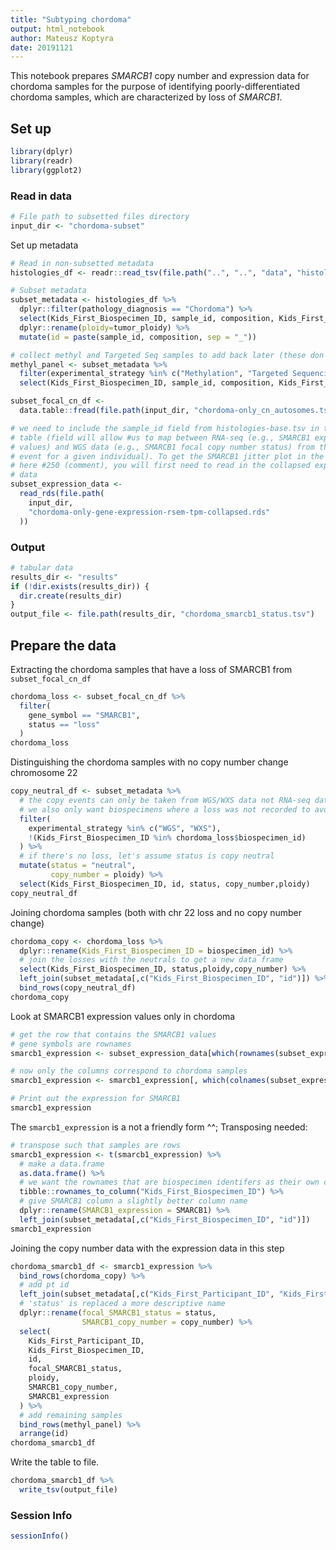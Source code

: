 ```yaml
---
title: "Subtyping chordoma"
output: html_notebook
author: Mateusz Koptyra 
date: 20191121
---
```


This notebook prepares _SMARCB1_ copy number and expression data for chordoma samples for the purpose of identifying poorly-differentiated chordoma samples, which are characterized by loss of _SMARCB1_.

## Set up

```r
library(dplyr)
library(readr)
library(ggplot2)
```

### Read in data

```r
# File path to subsetted files directory
input_dir <- "chordoma-subset"
```

Set up metadata

```r
# Read in non-subsetted metadata
histologies_df <- readr::read_tsv(file.path("..", "..", "data", "histologies-base.tsv"), guess_max = 100000)

# Subset metadata
subset_metadata <- histologies_df %>%
  dplyr::filter(pathology_diagnosis == "Chordoma") %>%
  select(Kids_First_Biospecimen_ID, sample_id, composition, Kids_First_Participant_ID,experimental_strategy,tumor_ploidy) %>%
  dplyr::rename(ploidy=tumor_ploidy) %>%
  mutate(id = paste(sample_id, composition, sep = "_"))

# collect methyl and Targeted Seq samples to add back later (these don't have CN or RNA expression)
methyl_panel <- subset_metadata %>%
  filter(experimental_strategy %in% c("Methylation", "Targeted Sequencing")) %>%
  select(Kids_First_Biospecimen_ID, sample_id, composition, Kids_First_Participant_ID,experimental_strategy,ploidy, id)
```

```r
subset_focal_cn_df <-
  data.table::fread(file.path(input_dir, "chordoma-only_cn_autosomes.tsv.gz"))
```

```r
# we need to include the sample_id field from histologies-base.tsv in the final
# table (field will allow #us to map between RNA-seq (e.g., SMARCB1 expression
# values) and WGS data (e.g., SMARCB1 focal copy number status) from the same
# event for a given individual). To get the SMARCB1 jitter plot in the photo
# here #250 (comment), you will first need to read in the collapsed expression
# data
subset_expression_data <-
  read_rds(file.path(
    input_dir,
    "chordoma-only-gene-expression-rsem-tpm-collapsed.rds"
  ))
```

### Output

```r
# tabular data
results_dir <- "results"
if (!dir.exists(results_dir)) {
  dir.create(results_dir)
}
output_file <- file.path(results_dir, "chordoma_smarcb1_status.tsv")
```

## Prepare the data

Extracting the chordoma samples that have a loss of SMARCB1 from `subset_focal_cn_df`

```r
chordoma_loss <- subset_focal_cn_df %>%
  filter(
    gene_symbol == "SMARCB1",
    status == "loss"
  )
chordoma_loss
```

Distinguishing the chordoma samples with no copy number change chromosome 22
```r
copy_neutral_df <- subset_metadata %>%
  # the copy events can only be taken from WGS/WXS data not RNA-seq data
  # we also only want biospecimens where a loss was not recorded to avoid duplicates
  filter(
    experimental_strategy %in% c("WGS", "WXS"),
    !(Kids_First_Biospecimen_ID %in% chordoma_loss$biospecimen_id)
  ) %>%
  # if there's no loss, let's assume status is copy neutral
  mutate(status = "neutral",
         copy_number = ploidy) %>%
  select(Kids_First_Biospecimen_ID, id, status, copy_number,ploidy)
copy_neutral_df
```

Joining chordoma samples (both with chr 22 loss and no copy number change)
```r
chordoma_copy <- chordoma_loss %>%
  dplyr::rename(Kids_First_Biospecimen_ID = biospecimen_id) %>%
  # join the losses with the neutrals to get a new data frame
  select(Kids_First_Biospecimen_ID, status,ploidy,copy_number) %>%
  left_join(subset_metadata[,c("Kids_First_Biospecimen_ID", "id")]) %>%
  bind_rows(copy_neutral_df)
chordoma_copy
```

Look at SMARCB1 expression values only in chordoma

```r
# get the row that contains the SMARCB1 values
# gene symbols are rownames
smarcb1_expression <- subset_expression_data[which(rownames(subset_expression_data) == "SMARCB1"), ]
```

```r
# now only the columns correspond to chordoma samples
smarcb1_expression <- smarcb1_expression[, which(colnames(subset_expression_data) %in% subset_metadata$Kids_First_Biospecimen_ID) ]

# Print out the expression for SMARCB1
smarcb1_expression
```

The `smarcb1_expression` is a not a friendly form ^^; Transposing needed: 

```r
# transpose such that samples are rows
smarcb1_expression <- t(smarcb1_expression) %>%
  # make a data.frame
  as.data.frame() %>%
  # we want the rownames that are biospecimen identifers as their own column called Kids_First_Biospecimen_ID
  tibble::rownames_to_column("Kids_First_Biospecimen_ID") %>%
  # give SMARCB1 column a slightly better column name
  dplyr::rename(SMARCB1_expression = SMARCB1) %>%
  left_join(subset_metadata[,c("Kids_First_Biospecimen_ID", "id")])
smarcb1_expression
```


Joining the copy number data with the expression data in this step
```r
chordoma_smarcb1_df <- smarcb1_expression %>%
  bind_rows(chordoma_copy) %>%
  # add pt id
  left_join(subset_metadata[,c("Kids_First_Participant_ID", "Kids_First_Biospecimen_ID")]) %>%
  # 'status' is replaced a more descriptive name
  dplyr::rename(focal_SMARCB1_status = status,
                SMARCB1_copy_number = copy_number) %>%
  select(
    Kids_First_Participant_ID,
    Kids_First_Biospecimen_ID,
    id,
    focal_SMARCB1_status,
    ploidy,
    SMARCB1_copy_number,
    SMARCB1_expression
  ) %>%
  # add remaining samples
  bind_rows(methyl_panel) %>%
  arrange(id)
chordoma_smarcb1_df
```


Write the table to file.

```r
chordoma_smarcb1_df %>%
  write_tsv(output_file)
```

### Session Info

```r
sessionInfo()
```
